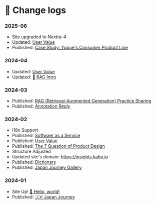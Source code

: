 # 📔 Change logs

### 2025-06

* Site upgraded to Nextra-4
* Updated: [User Value](../user/user-value.mdx)
* Published: [Case Study: Yuque's Consumer Product Line](../user/yuque-for-consumer.mdx)

### 2024-04

* Updated: [User Value](../user/user-value.mdx)
* Updated: [🔗 RAG Intro](../ai-era/rag.mdx)

### 2024-03

* Published: [RAG (Retrieval-Augmented Generation) Practice Sharing](../ai-era/rag.mdx)
* Published: [Annotation Reply](../ai-era/annotation-reply.mdx)


### 2024-02

* i18n Support
* Published: [Softwaer as a Service](../commercialization/saas.mdx)
* Published: [User Value](../user/user-value.mdx)
* Published: [The 7 Question of Product Design](../user/the-7-question.mdx)
* Structure Adjusted
* Updated site's domain: https://insights.kaho.io
* Published: [Dictionary](../ai-era/dictionary.mdx)
* Published: [Japan Journey Gallery](../japan-gallery.mdx)

### 2024-01

* Site Up! [👋 Hello, world!](../)
* Published: [🇯🇵 Japan Journey](../japan-journey.mdx)